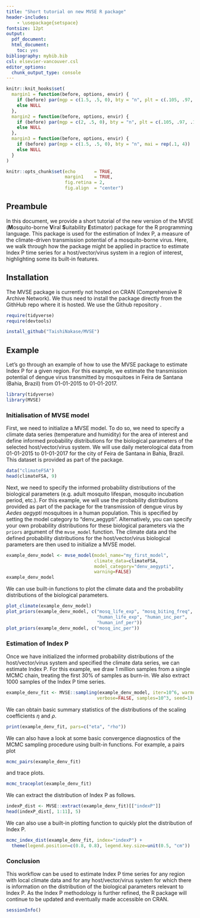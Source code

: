 ```yaml
---
title: "Short tutorial on new MVSE R package"
header-includes:
    - \usepackage{setspace}
fontsize: 12pt
output:
  pdf_document:
  html_document:
    toc: yes
bibliography: mybib.bib
csl: elsevier-vancouver.csl
editor_options:
  chunk_output_type: console
---
```


```r
knitr::knit_hooks$set(
  margin1 = function(before, options, envir) {
    if (before) par(mgp = c(1.5, .5, 0), bty = "n", plt = c(.105, .97, .13, .97))
    else NULL
  },
  margin2 = function(before, options, envir) {
    if (before) par(mgp = c(2, .5, 0), bty = "n", plt = c(.105, .97, .13, .97))
    else NULL
  },
  margin3 = function(before, options, envir) {
    if (before) par(mgp = c(1.5, .5, 0), bty = "n", mai = rep(.1, 4))
    else NULL
  }
)

knitr::opts_chunk$set(echo       = TRUE,
                      margin1    = TRUE,
                      fig.retina = 2,
                      fig.align  = "center")
```
\singlespacing 

## Preambule

In this document, we provide a short tutorial of the new version of the MVSE (**M**osquito-borne **V**iral **S**uitability **E**stimator) package for the R programming language. This package is used for the estimation of Index P, a measure of the climate-driven transmission potential of a mosquito-borne virus. Here, we walk through how the package might be applied in practice to estimate Index P time series for a host/vector/virus system in a region of interest, highlighting some its built-in features. 

## Installation 

The MVSE package is currently not hosted on CRAN (Comprehensive R Archive Network). We thus need to install the package directly from the GithHub repo where it is hosted. We use the Github repository \url{https://github.com/TaishiNakase/MVSE}. 

\small
```r
require(tidyverse)
require(devtools)

install_github("TaishiNakase/MVSE")
```
\normalsize

## Example

Let's go through an example of how to use the MVSE package to estimate Index P for a given region. For this example, we estimate the transmission potential of dengue virus transmitted by \emph{Aedes aegypti} mosquitoes in Feira de Santana (Bahia, Brazil) from 01-01-2015 to 01-01-2017. 
\small
```r
library(tidyverse)
library(MVSE)
```
\normalsize

### Initialisation of MVSE model

First, we need to initialize a MVSE model. To do so, we need to specify a climate data series (temperature and humidity) for the area of interest and define informed probability distributions for the biological parameters of the selected host/vector/virus system. We will use daily meterological data from 01-01-2015 to 01-01-2017 for the city of Feira de Santana in Bahia, Brazil. This dataset is provided as part of the package. 
\small
```r
data("climateFSA")
head(climateFSA, 9)
```
\normalsize

Next, we need to specify the informed probability distributions of the biological parameters (e.g. adult mosquito lifespan, mosquito incubation period, etc.). For this example, we will use the probability distributions provided as part of the package for the transmission of dengue virus by *Aedes aegypti* mosquitoes in a human population. This is specified by setting the model category to "denv_aegypti". Alternatively, you can specify your own probability distributions for these biological parameters via the `priors` argument of the `mvse_model` function. The climate data and the defined probability distributions for the host/vector/virus biological parameters are then used to initialize a MVSE model.

\small
```r
example_denv_model <- mvse_model(model_name="my_first_model", 
                                 climate_data=climateFSA, 
                                 model_category="denv_aegypti", 
                                 warning=FALSE)
example_denv_model
```
\normalsize

We can use built-in functions to plot the climate data and the probability distributions of the biological parameters. 

\small
```r
plot_climate(example_denv_model)
plot_priors(example_denv_model, c("mosq_life_exp", "mosq_biting_freq", 
                                  "human_life_exp", "human_inc_per", 
                                  "human_inf_per"))
plot_priors(example_denv_model, c("mosq_inc_per"))
```
\normalsize

### Estimation of Index P

Once we have initialized the informed probability distributions of the host/vector/virus system and specified the climate data series, we can estimate Index P. For this example, we draw 1 million samples from a single MCMC chain, treating the first 30\% of samples as burn-in. We also extract 1000 samples of the Index P time series. 
\small
```r
example_denv_fit <- MVSE::sampling(example_denv_model, iter=10^6, warmup=0.3, 
                                  verbose=FALSE, samples=10^3, seed=1)
```
\normalsize

We can obtain basic summary statistics of the distributions of the scaling coefficients $\eta$ and $\rho$.
\small
```r
print(example_denv_fit, pars=c("eta", "rho"))
```
\normalsize

We can also have a look at some basic convergence diagnostics of the MCMC sampling procedure using built-in functions. For example, a pairs plot
\small
```r
mcmc_pairs(example_denv_fit)
```
\normalsize
and trace plots.
\small
```r
mcmc_traceplot(example_denv_fit)
```
\normalsize

We can extract the distribution of Index P as follows. 
\small
```r
indexP_dist <- MVSE::extract(example_denv_fit)[["indexP"]]
head(indexP_dist[, 1:11], 5)
```
\normalsize

We can also use a built-in plotting function to quickly plot the distribution of Index P. 
\small
```r
mcmc_index_dist(example_denv_fit, index="indexP") + 
  theme(legend.position=c(0.8, 0.8), legend.key.size=unit(0.5, "cm"))
```
\normalsize

### Conclusion

This workflow can be used to estimate Index P time series for any region with local climate data and for any host/vector/virus system for which there is information on the distribution of the biological parameters relevant to Index P. As the Index P methodology is further refined, the R package will continue to be updated and eventually made accessible on CRAN. 
\small
```r
sessionInfo()
```
\normalsize